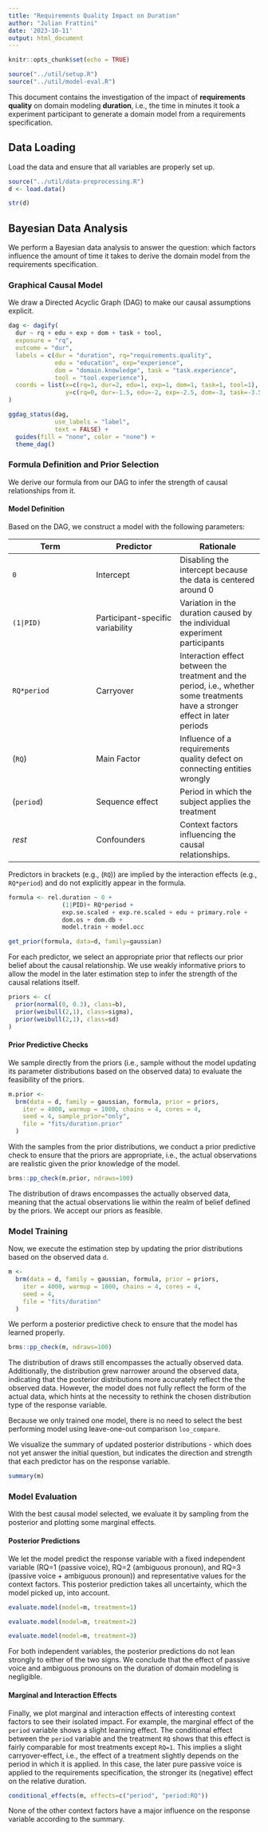 ```yaml
---
title: "Requirements Quality Impact on Duration"
author: "Julian Frattini"
date: '2023-10-11'
output: html_document
---
```


```r
knitr::opts_chunk$set(echo = TRUE)

source("../util/setup.R")
source("../util/model-eval.R")
```


This document contains the investigation of the impact of **requirements quality** on domain modeling **duration**, i.e., the time in minutes it took a experiment participant to generate a domain model from a requirements specification.

## Data Loading

Load the data and ensure that all variables are properly set up.

```r
source("../util/data-preprocessing.R")
d <- load.data()

str(d)
```

## Bayesian Data Analysis 

We perform a Bayesian data analysis to answer the question: which factors influence the amount of time it takes to derive the domain model from the requirements specification.

### Graphical Causal Model

We draw a Directed Acyclic Graph (DAG) to make our causal assumptions explicit.

```r
dag <- dagify(
  dur ~ rq + edu + exp + dom + task + tool,
  exposure = "rq",
  outcome = "dur",
  labels = c(dur = "duration", rq="requirements.quality",
             edu = "education", exp="experience",
             dom = "domain.knowledge", task = "task.experience",
             tool = "tool.experience"),
  coords = list(x=c(rq=1, dur=2, edu=1, exp=1, dom=1, task=1, tool=1),
                y=c(rq=0, dur=-1.5, edu=-2, exp=-2.5, dom=-3, task=-3.5, tool=-4))
)

ggdag_status(dag, 
             use_labels = "label", 
             text = FALSE) +
  guides(fill = "none", color = "none") + 
  theme_dag()
```

### Formula Definition and Prior Selection

We derive our formula from our DAG to infer the strength of causal relationships from it.

#### Model Definition

Based on the DAG, we construct a model with the following parameters:

| Term | Predictor | Rationale |
|---|---|---|
| `0` | Intercept | Disabling the intercept because the data is centered around 0 |
| `(1|PID)` | Participant-specific variability | Variation in the duration caused by the individual experiment participants |
| `RQ*period` | Carryover | Interaction effect between the treatment and the period, i.e., whether some treatments have a stronger effect in later periods |
| (`RQ`) |  Main Factor | Influence of a requirements quality defect on connecting entities wrongly |
| (`period`) | Sequence effect | Period in which the subject applies the treatment |
| *rest* | Confounders | Context factors influencing the causal relationships. |

Predictors in brackets (e.g., (`RQ`)) are implied by the interaction effects (e.g., `RQ*period`) and do not explicitly appear in the formula.

```r
formula <- rel.duration ~ 0 + 
               (1|PID)+ RQ*period +
               exp.se.scaled + exp.re.scaled + edu + primary.role + 
               dom.os + dom.db + 
               model.train + model.occ 

get_prior(formula, data=d, family=gaussian)
```

For each predictor, we select an appropriate prior that reflects our prior belief about the causal relationship. We use weakly informative priors to allow the model in the later estimation step to infer the strength of the causal relations itself.

```r
priors <- c(
  prior(normal(0, 0.3), class=b),
  prior(weibull(2,1), class=sigma),
  prior(weibull(2,1), class=sd)
)
```

#### Prior Predictive Checks

We sample directly from the priors (i.e., sample without the model updating its parameter distributions based on the observed data) to evaluate the feasibility of the priors.

```r
m.prior <-
  brm(data = d, family = gaussian, formula, prior = priors,
    iter = 4000, warmup = 1000, chains = 4, cores = 4,
    seed = 4, sample_prior="only",
    file = "fits/duration.prior"
  )
```

With the samples from the prior distributions, we conduct a prior predictive check to ensure that the priors are appropriate, i.e., the actual observations are realistic given the prior knowledge of the model.

```r
brms::pp_check(m.prior, ndraws=100)
```

The distribution of draws encompasses the actually observed data, meaning that the actual observations lie within the realm of belief defined by the priors. We accept our priors as feasible.

### Model Training

Now, we execute the estimation step by updating the prior distributions based on the observed data `d`.

```r
m <-
  brm(data = d, family = gaussian, formula, prior = priors,
    iter = 4000, warmup = 1000, chains = 4, cores = 4,
    seed = 4, 
    file = "fits/duration"
  )
```

We perform a posterior predictive check to ensure that the model has learned properly.

```r
brms::pp_check(m, ndraws=100)
```

The distribution of draws still encompasses the actually observed data. Additionally, the distribution grew narrower around the observed data, indicating that the posterior distributions more accurately reflect the the observed data. However, the model does not fully reflect the form of the actual data, which hints at the necessity to rethink the chosen distribution type of the response variable.

Because we only trained one model, there is no need to select the best performing model using leave-one-out comparison `loo_compare`.

We visualize the summary of updated posterior distributions - which does not yet answer the initial question, but indicates the direction and strength that each predictor has on the response variable.

```r
summary(m)
```

### Model Evaluation

With the best causal model selected, we evaluate it by sampling from the posterior and plotting some marginal effects.

#### Posterior Predictions

We let the model predict the response variable with a fixed independent variable (RQ=1 (passive voice), RQ=2 (ambiguous pronoun), and RQ=3 (passive voice + ambiguous pronoun)) and representative values for the context factors. This posterior prediction takes all uncertainty, which the model picked up, into account.

```r
evaluate.model(model=m, treatment=1)
```

```r
evaluate.model(model=m, treatment=2)
```

```r
evaluate.model(model=m, treatment=3)
```

For both independent variables, the posterior predictions do not lean strongly to either of the two signs. We conclude that the effect of passive voice and ambiguous pronouns on the duration of domain modeling is negligible.

#### Marginal and Interaction Effects

Finally, we plot marginal and interaction effects of interesting context factors to see their isolated impact. For example, the marginal effect of the `period` variable shows a slight learning effect. The conditional effect between the `period` variable and the treatment `RQ` shows that this effect is fairly comparable for most treatments except `RQ=1`. This implies a slight carryover-effect, i.e., the effect of a treatment slightly depends on the period in which it is applied. In this case, the later pure passive voice is applied to the requirements specification, the stronger its (negative) effect on the relative duration.

```r
conditional_effects(m, effects=c("period", "period:RQ"))
```

None of the other context factors have a major influence on the response variable according to the summary.
